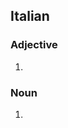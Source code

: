 ==Italian==

===Adjective===
{{it-adj-form|f-p}}

# {{it-adj form of|zingaro|f|pl}}

===Noun===
{{head|it|noun plural form|g=f-p}}

# {{inflection of|zingaro||f|p|lang=it}}